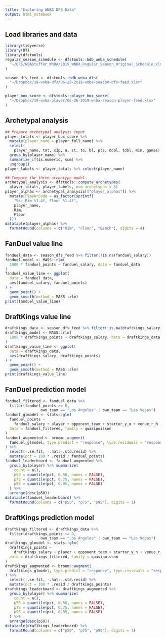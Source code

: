 ```yaml
---
title: "Exploring WNBA DFS Data"
output: html_notebook
---
```


## Load libraries and data
```r
library(tidyverse)
library(DT)
library(dfstools)
regular_season_schedule <- dfstools::bdb_wnba_schedule(
  "~/DFS/NBAStuffer_WNBA/2019_WNBA_Regular_Season_Original_Schedule.xlsx"
)

season_dfs_feed <- dfstools::bdb_wnba_dfs(
  "~/Dropbox/19-wnba-dfs/06-26-2019-wnba-season-dfs-feed.xlsx"
)

player_box_score <- dfstools::player_box_score(
  "~/Dropbox/19-wnba-player/06-26-2019-wnba-season-player-feed.xlsx"
)

```

## Archetypal analysis
```r
## Prepare archetypal analysis input
player_totals <- player_box_score %>% 
  mutate(player_name = player_full_name) %>% 
  select(
    player_name, tot, x3p, a, st, to, bl, pts, ddbl, tdbl, min, games) %>% 
  group_by(player_name) %>% 
  summarize_if(is.numeric, sum) %>% 
  ungroup()
player_labels <- player_totals %>% select(player_name)

## Compute the three-archetype model
archetypal_analysis <- dfstools::compute_archetypes(
  player_totals, player_labels, num_archetypes = 3)
player_alphas <- archetypal_analysis[["player_alphas"]] %>% 
  mutate(PlayerCode = as_factor(sprintf(
    "%s: Rim %1.4f, Floor %1.4f",
    player_name, 
    Rim, 
    Floor
  )))
datatable(player_alphas) %>% 
  formatRound(columns = c("Rim", "Floor", "Bench"), digits = 4)

```


## FanDuel value line
```r
fanduel_data <- season_dfs_feed %>% filter(!is.na(fanduel_salary))
fanduel_model <- MASS::rlm(
  1000 * fanduel_points ~ fanduel_salary, data = fanduel_data
)
fanduel_value_line <- ggplot(
  data = fanduel_data, 
  aes(fanduel_salary, fanduel_points)
) +
  geom_point() + 
  geom_smooth(method = MASS::rlm)
print(fanduel_value_line)

```

## DraftKings value line
```r
draftkings_data <- season_dfs_feed %>% filter(!is.na(draftkings_salary))
draftkings_model <- MASS::rlm(
  1000 * draftkings_points ~ draftkings_salary, data = draftkings_data
)
draftkings_value_line <- ggplot(
  data = draftkings_data, 
  aes(draftkings_salary, draftkings_points)
) +
  geom_point() + 
  geom_smooth(method = MASS::rlm)
print(draftkings_value_line)

```

## FanDuel prediction model
```r
fanduel_filtered <- fanduel_data %>% 
  filter(fanduel_points >= 0, 
                own_team == "Los Angeles" | own_team == "Las Vegas")
fanduel_glmodel <- stats::glm(
  fanduel_points ~ 
    fanduel_salary + player + opponent_team + starter_y_n + venue_r_h - 1, 
  data = fanduel_filtered, family = quasipoisson
)
fanduel_augmented <- broom::augment(
  fanduel_glmodel, type.predict = "response", type.residuals = "response"
) %>% 
  select(-.se.fit, -.hat:-.std.resid) %>% 
  mutate(pct = 100 * .resid / fanduel_points)
fanduel_leaderboard <- fanduel_augmented %>% 
  group_by(player) %>% summarize(
    count = n(), 
    p50 = quantile(pct, 0.50, names = FALSE), 
    p75 = quantile(pct, 0.75, names = FALSE),
    p95 = quantile(pct, 0.95, names = FALSE)
  ) %>% 
  arrange(desc(p50))
datatable(fanduel_leaderboard) %>% 
  formatRound(columns = c("p50", "p75", "p95"), digits = 1)

```


## DraftKings prediction model
```r
draftkings_filtered <- draftkings_data %>% 
  filter(draftkings_points >= 0, 
                own_team == "Los Angeles" | own_team == "Las Vegas")
draftkings_glmodel <- stats::glm(
  draftkings_points ~ 
    draftkings_salary + player + opponent_team + starter_y_n + venue_r_h - 1, 
  data = draftkings_filtered, family = quasipoisson
)
draftkings_augmented <- broom::augment(
  draftkings_glmodel, type.predict = "response", type.residuals = "response"
) %>% 
  select(-.se.fit, -.hat:-.std.resid) %>% 
  mutate(pct = 100 * .resid / draftkings_points)
draftkings_leaderboard <- draftkings_augmented %>% 
  group_by(player) %>% summarize(
    count = n(), 
    p50 = quantile(pct, 0.50, names = FALSE), 
    p75 = quantile(pct, 0.75, names = FALSE),
    p95 = quantile(pct, 0.95, names = FALSE)
  ) %>% 
  arrange(desc(p50))
datatable(draftkings_leaderboard) %>% 
  formatRound(columns = c("p50", "p75", "p95"), digits = 1)

```

